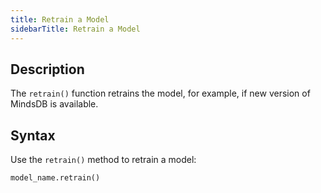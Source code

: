 ```yaml
---
title: Retrain a Model
sidebarTitle: Retrain a Model
---
```


## Description

The `retrain()` function retrains the model, for example, if new version of MindsDB is available.

## Syntax

Use the `retrain()` method to retrain a model:

```python
model_name.retrain()
```
